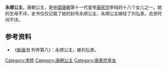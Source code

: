{{東亞女性歷史人物
| 名稱=永顺公主
| 身份=[[唐朝|唐朝]]公主
| 畫像=
| 說明=
| 姓=李
| 封爵=[[公主|公主]]
| 位號=
| 封號=永顺公主
| 出生年=
| 婚年=
| 逝世年=
| 諡號=
| 墳墓=
| 父親=[[唐宪宗|唐宪宗]][[李纯|李纯]]
| 夫=刘弘景
|}}
'''永顺公主'''，唐朝公主，是[[中国|中国]][[唐朝|唐朝]]第十一代皇帝[[唐宪宗|唐宪宗]]李纯的十八个女儿之一。她的生母不详，史书仅仅记载了她的封号永顺公主、永顺公主嫁给了刘弘景。去世时间不详。
== 参考资料 ==
*《[[新唐书|新唐书]] 列传第八》：永顺公主，嫁刘弘景。

[[Category:李姓|Category:李姓]]
[[Category:唐朝公主|Category:唐朝公主]]
[[Category:唐憲宗皇女|Category:唐憲宗皇女]]